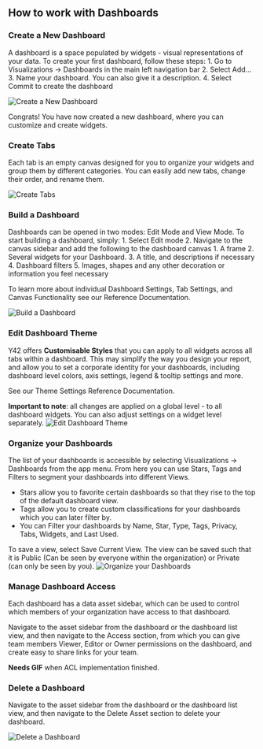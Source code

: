 
## How to work with Dashboards

### Create a New Dashboard
A dashboard is a space populated by widgets - visual representations of your data. To create your first dashboard, follow these steps:
    1. Go to Visualizations -> Dashboards in the main left navigation bar
    2. Select Add...
    3. Name your dashboard. You can also give it a description.
    4. Select Commit to create the dashboard

[comment]: <> (adjust image)
<Image src="/asset_library/how_to_dash_create.gif" alt="Create a New Dashboard" width={1200} height={1200} />

Congrats! You have now created a new dashboard, where you can customize and create widgets.

### Create Tabs

Each tab is an empty canvas designed for you to organize your widgets and group them by different categories. You can easily add new tabs, change their order, and rename them.

[comment]: <> (adjust image)
<Image src="/asset_library/how_to_dash_tabs.gif" alt="Create Tabs" width={1200} height={1200} />

### Build a Dashboard

Dashboards can be opened in two modes: Edit Mode and View Mode. To start building a dashboard, simply:
    1. Select Edit mode
    2. Navigate to the canvas sidebar and add the following to the dashboard canvas
        1. A frame 
        2. Several widgets for your Dashboard. 
        3. A title, and descriptions if necessary
        4. Dashboard filters
        5. Images, shapes and any other decoration or information you feel necessary

To learn more about individual Dashboard Settings, Tab Settings, and Canvas Functionality see our Reference Documentation.

<Image src="/asset_library/how_to_dash_build.gif" alt="Build a Dashboard" width={1200} height={1200} />


### Edit Dashboard Theme

Y42 offers __Customisable Styles__ that you can apply to all widgets across all tabs within a dashboard. This may simplify the way you design your report, and allow you to set a corporate identity for your dashboards, including dashboard level colors, axis settings, legend & tooltip settings and more.

See our Theme Settings Reference Documentation.

__Important to note__: all changes are applied on a global level - to all dashboard widgets. You can also adjust settings on a widget level separately.
<Image src="/asset_library/how_to_dash_theme.gif" alt="Edit Dashboard Theme" width={1200} height={1200} />

### Organize your Dashboards

The list of your dashboards is accessible by selecting Visualizations -> Dashboards from the app menu. From here you can use Stars, Tags and Filters to segment your dashboards into different Views.
- Stars allow you to favorite certain dashboards so that they rise to the top of the default dashboard view.
- Tags allow you to create custom classifications for your dashboards which you can later filter by.
- You can Filter your dashboards by Name, Star, Type, Tags, Privacy, Tabs, Widgets, and Last Used.

To save a view, select Save Current View. The view can be saved such that it is Public (Can be seen by everyone within the organization) or Private (can only be seen by you).
<Image src="/asset_library/how_to_dash_organize.gif" alt="Organize your Dashboards" width={1200} height={1200} />

### Manage Dashboard Access
Each dashboard has a data asset sidebar, which can be used to control which members of your organization have access to that dashboard.

Navigate to the asset sidebar from the dashboard or the dashboard list view, and then navigate to the Access section, from which you can give team members Viewer, Editor or Owner permissions on the dashboard, and create easy to share links for your team.

__Needs GIF__ when ACL implementation finished.


### Delete a Dashboard

Navigate to the asset sidebar from the dashboard or the dashboard list view, and then navigate to the Delete Asset section to delete your dashboard.

<Image src="/asset_library/how_to_dash_delete.gif" alt="Delete a Dashboard" width={1200} height={1200} />
